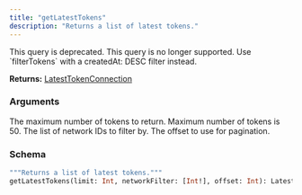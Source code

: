 ```yaml
---
title: "getLatestTokens"
description: "Returns a list of latest tokens."
---
```


<Warning>
  This query is deprecated. This query is no longer supported. Use `filterTokens` with a createdAt: DESC filter instead.
</Warning>

**Returns:** [LatestTokenConnection](/api-reference/types/latesttokenconnection)

### Arguments

<ResponseField name="limit" type="Int">
  The maximum number of tokens to return. Maximum number of tokens is 50.
</ResponseField>

<ResponseField name="networkFilter" type="[Int!]">
  The list of network IDs to filter by.
</ResponseField>

<ResponseField name="offset" type="Int">
  The offset to use for pagination.
</ResponseField>

### Schema


```graphql 
"""Returns a list of latest tokens."""
getLatestTokens(limit: Int, networkFilter: [Int!], offset: Int): LatestTokenConnection @deprecated(reason: "This query is no longer supported. Use `filterTokens` with a createdAt: DESC filter instead.")
```
